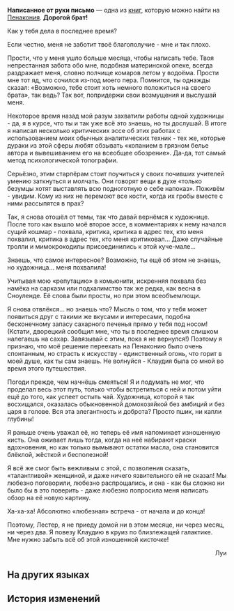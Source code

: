 {{Книга Инфобокс
|id           = 333
|Название     = Написанное от руки письмо
|Изображение  = Item Penacony Readable 2.png
|Мир          = Пенакония
|Томов        = 1
|Автор        = <!--нужно добавить-->
|Описание     = Письмо Луи своему старшему брату, в котором тот рассказывает о разочаровании в кумире.
|Том1         = {{tx}}
|Источник1    = {{tx|Отсутствует источник}}
|Персонажи    = 
|Фракции      = 
}}
'''Написанное от руки письмо''' — одна из [[Книги|книг]], которую можно найти на [[Пенакония]].
<!--
==Получение==
<gallery>
Книга НАЗВАНИЕ.png|НАЗВАНИЕ
Локация НАЗВАНИЕ.png|Расположение на карте. Ближайший пространственный якорь «[[НАЗВАНИЕ]]»
</gallery>
-->
'''Дорогой брат!'''

Как у тебя дела в последнее время?

Если честно, меня не заботит твоё благополучие - мне и так плохо.

Прости, что у меня ушло больше месяца, чтобы написать тебе. Твоя непрестанная забота обо мне, подобная материнской опеке, всегда раздражает меня, словно полчище комаров летом у водоёма. Прости мне тот яд, что сочился из-под моего пера. Помнится, ты однажды сказал: «Возможно, тебе стоит хоть немного положиться на своего брата», так ведь? Так вот, попридержи свои возмущения и выслушай меня.

Некоторое время назад мой разум захватили работы одной художницы - да, я в курсе, что ты и так уже всё это знаешь, но ты дослушай. В итоге я написал несколько критических эссе об этих работах с использованием моих обычных аналитических техник - тех же, которые дураки из этой сферы любят обзывать «копанием в грязном белье автора и вывешиванием его на всеобщее обозрение». Да-да, тот самый метод психологической топографии.

Серьёзно, этим старпёрам стоит поучиться у своих почивших учителей умению заткнуться и молчать. Они говорят вещи в духе «только безумцы хотят выставлять всю подноготную о себе напоказ». Поживём - увидим. Кому из них не перемоют все кости, когда их гробы вместе с ними рассыпятся в прах?

Так, я снова отошёл от темы, так что давай вернёмся к художнице. После того как вышло моё второе эссе, в комментариях к нему начался сущий кошмар - похвала, критика, критика в адрес тех, кто меня похвалил, критика в адрес тех, кто меня критиковал... Даже случайные тролли и мимокрокодилы присоединились к этой куче-мале...

Знаешь, что самое интересное? Возможно, ты ещё об этом не знаешь, но художница... меня похвалила!

Учитывая мою «репутацию» в комьюнити, искренняя похвала без намёка на сарказм или подхалимство так же редка, как весна в Сноуленде. Её слова были просты, но при этом всеобъемлющи.

Я снова отвлёкся... но знаешь что? Мысль о том, что у тебя может появиться друг с такими же вкусами и интересами, подобна бесконечному запасу сахарного печенья прямо у тебя под носом! (Кстати, дворецкий сообщил мне, что ты в последнее время слишком налегаешь на сахар. Завязывай с этим, пока я не вернулся!) Поэтому я признаю, что моё решение переехать на Пенаконию было очень спонтанным, но страсть к искусству - единственный огонь, что горит в моей душе, как ты сам знаешь. Не волнуйся - Клаудия была со мной во время этого путешествия.

Погоди прежде, чем начнёшь смеяться! Я и подумать не мог, что проделал весь этот путь, только чтобы встретиться с ней и потом уйти ещё до того, как успеет остыть чай. Художница, которой я так восхищался, оказалась обыкновенной домохозяйкой без амбиций и без царя в голове. Вся эта элегантность и доброта? Просто пшик, ни капли глубины!

Я раньше очень уважал её, но теперь её имя напоминает изношенную кисть. Она оживает лишь тогда, когда на неё набирают краски вдохновения, но как только вымывают остатки масла, она становится блёклой, жёсткой и бесполезной!

Я всё же смог быть вежливым с этой, с позволения сказать, «талантливой» женщиной, и даже ничего язвительного ей не сказал! Мы любезно поговорили, любезно распрощались, и она - как бы сложно ни было бы в это поверить - даже любезно попросила меня написать обзор на её новую картину.

Ха-ха-ха! Абсолютно «любезная» встреча - от начала и до конца!

Поэтому, Лестер, я не приеду домой ни в этом месяце, ни через месяц, ни через два. Я повезу Клаудию в круиз по близлежащей галактике. Мне нужно забыть всё об этой изношенной кисточке!

<div align="right">Луи</div>

==На других языках==
{{На других языках
|en   = A Handwritten Letter
|zhs  = 一封手写家信
|zht  = 一封手寫家書
|ja   = 家族に宛てた手書きの手紙
|ko   = 손으로 쓴 편지
|es   = Carta escrita a mano
|fr   = Lettre manuscrite
|ru   = Написанное от руки письмо
|th   = จดหมายที่ส่งถึงครอบครัว
|vi   = Lá Thư Nhà Viết Tay
|de   = Ein handgeschriebener Brief
|id   = Sepucuk Surat Keluarga yang Ditulis Tangan
|pt   = Carta Escrita à Mão
}}

==История изменений==
{{История изменений|2.7}}